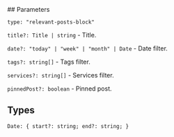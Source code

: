 

<Meta of={RelevantPostsStories} />
<StoryTemplate>
## Parameters

`type: "relevant-posts-block"`

`title?: Title | string` - Title.

`date?: "today" | "week" | "month" | Date` - Date filter.

`tags?: string[]` - Tags filter.

`services?: string[]` - Services filter.

`pinnedPost?: boolean` - Pinned post.


## Types

`Date: { start?: string; end?: string; }`

</StoryTemplate>

